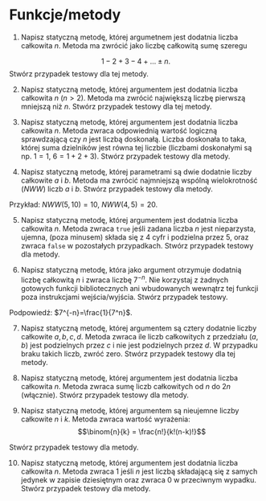 # Funkcje/metody



1. Napisz statyczną metodę, której argumetnem jest dodatnia liczba całkowita $n$. Metoda ma zwrócić jako liczbę całkowitą sumę szeregu

$$1-2+3-4+\ldots \pm n.$$
Stwórz przypadek testowy dla tej metody.

2. Napisz statyczną metodę, której argumentem jest dodatnia liczba całkowita $n$ ($n>2$). Metoda ma zwrócić największą liczbę pierwszą mniejszą niż $n$. Stwórz przypadek testowy dla tej metody. 

3. Napisz statyczną metodę, której argumentem jest dodatnia liczba całkowita $n$. Metoda zwraca odpowiednią wartość logiczną sprawdzającą czy $n$ jest liczbą doskonałą. Liczba doskonała to taka, której suma dzielników jest równa tej liczbie
(liczbami doskonałymi są np. $1 = 1$, $6 = 1 + 2 + 3$). Stwórz przypadek testowy dla metody.

4. Napisz statyczną metodę, której parametrami są dwie dodatnie liczby całkowite $a$ i $b$. Metoda ma zwrócić najmniejszą wspólną wielokrotność ($NWW$) liczb $a$ i $b$. Stwórz przypadek testowy dla metody.

Przykład: $NWW(5,10)=10$, $NWW(4,5)=20$.

5. Napisz statyczną metodę, której argumentem jest dodatnia liczba całkowita $n$. Metoda zwraca `true` jeśli zadana liczba $n$ jest nieparzysta, ujemna, (poza minusem) składa się z 4 cyfr i podzielna przez 5, oraz zwraca `false` w pozostałych przypadkach. Stwórz przypadek testowy dla metody. 

6. Napisz statyczną metodę, która jako argument otrzymuje dodatnią liczbę całkowitą $n$ i zwraca liczbę $7^{-n}$. Nie korzystaj z żadnych gotowych funkcji bibliotecznych ani wbudowanych wewnątrz tej funkcji poza instrukcjami wejścia/wyjścia. Stwórz przypadek testowy. 

Podpowiedź: $7^{-n}=\frac{1}{7^n}$. 

7. Napisz statyczną metodę, której argumentem są cztery dodatnie liczby całkowite $a, b, c, d$. Metoda zwraca ile liczb całkowitych z przedziału $(a,b)$ jest podzielnych przez $c$ i nie jest podzielnych przez $d$. W przypadku braku takich liczb, zwróć zero. Stwórz przypadek testowy dla tej metody. 

8. Napisz statyczną metodę, której argumentem jest dodatnia liczba całkowita $n$. Metoda zwraca sumę liczb całkowitych od $n$ do $2n$ (włącznie). Stwórz przypadek testowy dla metody. 

9. Napisz statyczną metodę, której argumentem są nieujemne liczby całkowite $n$ i $k$. Metoda zwraca wartość wyrażenia:
$$\binom{n}{k} = \frac{n!}{k!(n-k)!}$$

Stwórz przypadek testowy dla metody. 

10. Napisz statyczną metodę, której argumentem jest dodatnia liczba całkowita $n$. Metoda zwraca 1 jeśli $n$ jest liczbą składającą się z samych jedynek w zapisie dziesiętnym oraz zwraca 0 w przeciwnym wypadku. Stwórz przypadek testowy dla metody. 
